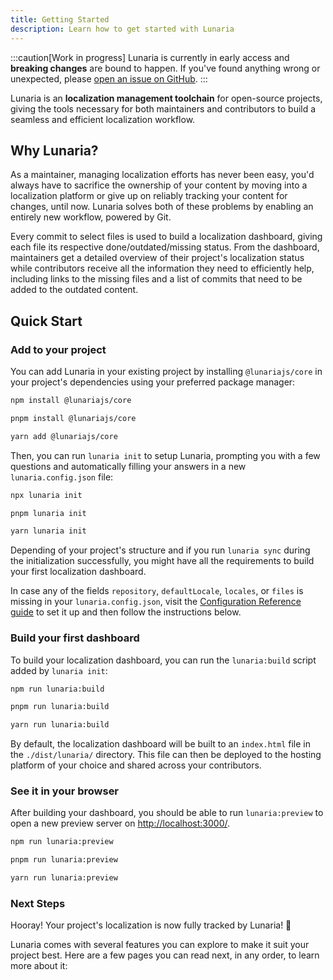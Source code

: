 ```yaml
---
title: Getting Started
description: Learn how to get started with Lunaria
---
```



:::caution[Work in progress]
Lunaria is currently in early access and **breaking changes** are bound to happen.
If you've found anything wrong or unexpected, please [open an issue on GitHub](https://github.com/Yan-Thomas/lunaria/issues/new).
:::

Lunaria is an **localization management toolchain** for open-source projects, giving the tools necessary for both maintainers and contributors to build a seamless and efficient localization workflow.

## Why Lunaria?

As a maintainer, managing localization efforts has never been easy, you'd always have to sacrifice the ownership of your content by moving into a localization platform or give up on reliably tracking your content for changes, until now. Lunaria solves both of these problems by enabling an entirely new workflow, powered by Git.

Every commit to select files is used to build a localization dashboard, giving each file its respective done/outdated/missing status. From the dashboard, maintainers get a detailed overview of their project's localization status while contributors receive all the information they need to efficiently help, including links to the missing files and a list of commits that need to be added to the outdated content.

## Quick Start

### Add to your project

You can add Lunaria in your existing project by installing `@lunariajs/core` in your project's dependencies using your preferred package manager:

<Tabs>
<TabItem label="npm">

```sh
npm install @lunariajs/core
```

</TabItem>
<TabItem label="pnpm">

```sh
pnpm install @lunariajs/core
```

</TabItem>
<TabItem label="Yarn">

```sh
yarn add @lunariajs/core
```

</TabItem>
</Tabs>

Then, you can run `lunaria init` to setup Lunaria, prompting you with a few questions and automatically filling your answers in a new `lunaria.config.json` file:

<Tabs>
<TabItem label="npm">

```sh
npx lunaria init
```

</TabItem>
<TabItem label="pnpm">

```sh
pnpm lunaria init
```

</TabItem>
<TabItem label="Yarn">

```sh
yarn lunaria init
```

</TabItem>
</Tabs>

Depending of your project's structure and if you run `lunaria sync` during the initialization successfully, you might have all the requirements to build your first localization dashboard.

In case any of the fields `repository`, `defaultLocale`, `locales`, or `files` is missing in your `lunaria.config.json`, visit the [Configuration Reference guide](/reference/configuration) to set it up and then follow the instructions below.

### Build your first dashboard

To build your localization dashboard, you can run the `lunaria:build` script added by `lunaria init`:

<Tabs>
<TabItem label="npm">

```sh
npm run lunaria:build
```

</TabItem>
<TabItem label="pnpm">

```sh
pnpm run lunaria:build
```

</TabItem>
<TabItem label="Yarn">

```sh
yarn run lunaria:build
```

</TabItem>
</Tabs>

By default, the localization dashboard will be built to an `index.html` file in the `./dist/lunaria/` directory. This file can then be deployed to the hosting platform of your choice and shared across your contributors.

### See it in your browser

After building your dashboard, you should be able to run `lunaria:preview` to open a new preview server on [http://localhost:3000/](http://localhost:3000/).

<Tabs>
<TabItem label="npm">

```sh
npm run lunaria:preview
```

</TabItem>
<TabItem label="pnpm">

```sh
pnpm run lunaria:preview
```

</TabItem>
<TabItem label="Yarn">

```sh
yarn run lunaria:preview
```

</TabItem>
</Tabs>

### Next Steps

Hooray! Your project's localization is now fully tracked by Lunaria! 🌛

Lunaria comes with several features you can explore to make it suit your project best. Here are a few pages you can read next, in any order, to learn more about it:

<CardGrid>
	<LinkCard
		title="Dashboard Customization"
		description="Learn how to make your dashboard unique, with your own styles, structure, and more."
		href="/guides/dashboard-customization/"
	/>
	<LinkCard
		title="Tracking"
		description="Learn how tracking works and how to track content in Lunaria."
		href="/guides/tracking/"
	/>
</CardGrid>
